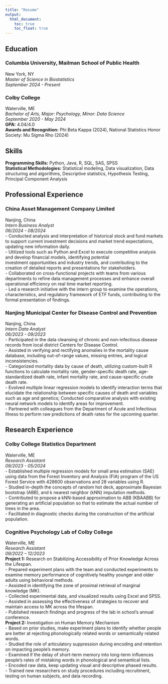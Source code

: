 ```yaml
---
title: "Resume"
output: 
  html_document:
    toc: true
    toc_float: true
---
```


## Education

### Columbia University, Mailman School of Public Health     
New York, NY    
*Master of Science in Biostatistics*    
*September 2024 - Present*

### Colby College   
Waterville, ME    
*Bachelor of Arts, Major: Psychology, Minor: Data Science*    
*September 2020 - May 2024*   
**GPA:** 4.04/4.0   
**Awards and Recognition:** Phi Beta Kappa (2024), National Statistics Honor Society: Mu Sigma Rho (2024)

## Skills

**Programming Skills:** Python, Java, R, SQL, SAS, SPSS       
**Statistical Methodologies:** Statistical modeling, Data visualization, Data structuring and algorithms, Descriptive statistics, Hypothesis Testing, Principal Component Analysis

## Professional Experience

### China Asset Management Company Limited    
Nanjing, China    
*Intern Business Analyst*   
*06/2024 - 08/2024*       
- Conducted analysis and interpretation of historical stock and fund markets to support current investment decisions and
market trend expectations, updating new information daily.    
- Utilized tools such as Python and Excel to execute competitive analysis and develop financial models, identifying potential   
investment opportunities and industry trends, and contributing to the creation of detailed reports and presentations for
stakeholders.   
- Collaborated on cross-functional projects with teams from various departments to refine data management processes and
enhance overall operational efficiency on real time market reporting.   
- Led a research initiative with the intern group to examine the operations, characteristics, and regulatory framework of ETF funds, contributing to the formal presentation of findings.       

### Nanjing Municipal Center for Disease Control and Prevention   
Nanjing, China    
*Intern Data Analyst*       
*06/2023 - 09/2023*       
- Participated in the data cleansing of chronic and non-infectious disease records from local district Centers for Disease Control.    
- Assisted in verifying and rectifying anomalies in the mortality cause database, including out-of-range values, missing entries, and logical inconsistencies.   
- Categorized mortality data by cause of death, utilizing custom-built R functions to calculate mortality rate, gender-specific death rate, age-standardized death rate, infant mortality rate, and cause-specific crude death rate.    
- Evolved multiple linear regression models to identify interaction terms that elucidate the relationship between specific causes of death and variables such as age and genetics; Conducted comparative analysis with existing neural network models to identify areas for improvement.    
- Partnered with colleagues from the Department of Acute and Infectious Illness to perform raw predictions of death rates for the upcoming quarter.   

## Research Experience

### Colby College Statistics Department   
Waterville, ME    
*Research Assistant*    
*09/2023 - 05/2024*   
- Established multiple regression models for small area estimation (SAE) using data from the Forest Inventory and Analysis
(FIA) program of the US Forest Service with 428600 observations and 28 variables using R.   
- Studied in-depth the concepts of random hot deck, approximate Bayesian bootstrap (ABB), and k nearest neighbor (kNN)
imputation methods.   
- Contributed to propose a kNN-based approximation to ABB (KBAABB) for generating an artificial population so that to
estimate the actual number of trees in the area.    
- Facilitated in diagnostic checks during the construction of the artificial population.    

### Cognitive Psychology Lab of Colby College   
Waterville, ME    
*Research Assistant*    
*09/2022 – 12/2023*   
**Project 1:** Research on Stabilizing Accessibility of Prior Knowledge Across the Lifespan.     
- Prepared experiment plans with the team and conducted experiments to examine memory performance of cognitively healthy
younger and older adults using behavioral methods.       
- Assisted in identifying the zone of proximal retrieval of marginal knowledge (MK).       
- Collected experimental data, and visualized results using Excel and SPSS.       
- Assisted in assessing the effectiveness of strategies to recover and maintain access to MK across the lifespan.       
- Published research findings and progress of the lab in school’s annual conference.    
**Project 2:** Investigation on Human Memory Mechanism    
- Based on prior studies, make experiment plans to identify whether people are better at rejecting phonologically related words or semantically related words.      
- Studied the role of articulatory suppression during encoding and retention on impacting people’s memory.    
- Examined if the delay of short-term memory into long-term influences people’s rates of mistaking words in phonological
and semantical lists.   
- Encoded raw data, keep updating visual and descriptive phased results.       
- Trained new researchers on study procedures including recruitment, testing on human subjects, and data recording.   









